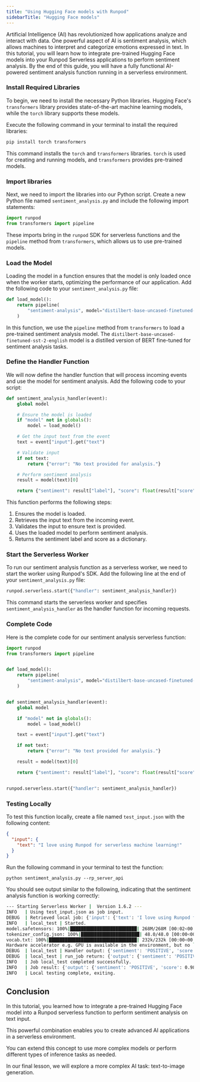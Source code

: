 ```yaml
---
title: "Using Hugging Face models with Runpod"
sidebarTitle: "Hugging Face models"
---
```


Artificial Intelligence (AI) has revolutionized how applications analyze and interact with data. One powerful aspect of AI is sentiment analysis, which allows machines to interpret and categorize emotions expressed in text. In this tutorial, you will learn how to integrate pre-trained Hugging Face models into your Runpod Serverless applications to perform sentiment analysis. By the end of this guide, you will have a fully functional AI-powered sentiment analysis function running in a serverless environment.

### Install Required Libraries

To begin, we need to install the necessary Python libraries. Hugging Face's `transformers` library provides state-of-the-art machine learning models, while the `torch` library supports these models.

Execute the following command in your terminal to install the required libraries:

```bash
pip install torch transformers
```

This command installs the `torch` and `transformers` libraries. `torch` is used for creating and running models, and `transformers` provides pre-trained models.

### Import libraries

Next, we need to import the libraries into our Python script. Create a new Python file named `sentiment_analysis.py` and include the following import statements:

```python sentiment_analysis.py
import runpod
from transformers import pipeline
```

These imports bring in the `runpod` SDK for serverless functions and the `pipeline` method from `transformers`, which allows us to use pre-trained models.

### Load the Model

Loading the model in a function ensures that the model is only loaded once when the worker starts, optimizing the performance of our application. Add the following code to your `sentiment_analysis.py` file:

```python sentiment_analysis.py
def load_model():
    return pipeline(
        "sentiment-analysis", model="distilbert-base-uncased-finetuned-sst-2-english"
    )
```

In this function, we use the `pipeline` method from `transformers` to load a pre-trained sentiment analysis model. The `distilbert-base-uncased-finetuned-sst-2-english` model is a distilled version of BERT fine-tuned for sentiment analysis tasks.

### Define the Handler Function

We will now define the handler function that will process incoming events and use the model for sentiment analysis. Add the following code to your script:

```python sentiment_analysis.py
def sentiment_analysis_handler(event):
    global model

    # Ensure the model is loaded
    if "model" not in globals():
        model = load_model()

    # Get the input text from the event
    text = event["input"].get("text")

    # Validate input
    if not text:
        return {"error": "No text provided for analysis."}

    # Perform sentiment analysis
    result = model(text)[0]

    return {"sentiment": result["label"], "score": float(result["score"])}
```

This function performs the following steps:

1. Ensures the model is loaded.
2. Retrieves the input text from the incoming event.
3. Validates the input to ensure text is provided.
4. Uses the loaded model to perform sentiment analysis.
5. Returns the sentiment label and score as a dictionary.

### Start the Serverless Worker

To run our sentiment analysis function as a serverless worker, we need to start the worker using Runpod's SDK. Add the following line at the end of your `sentiment_analysis.py` file:

```python sentiment_analysis.py
runpod.serverless.start({"handler": sentiment_analysis_handler})
```

This command starts the serverless worker and specifies `sentiment_analysis_handler` as the handler function for incoming requests.

### Complete Code

Here is the complete code for our sentiment analysis serverless function:

```python sentiment_analysis.py
import runpod
from transformers import pipeline


def load_model():
    return pipeline(
        "sentiment-analysis", model="distilbert-base-uncased-finetuned-sst-2-english"
    )


def sentiment_analysis_handler(event):
    global model

    if "model" not in globals():
        model = load_model()

    text = event["input"].get("text")

    if not text:
        return {"error": "No text provided for analysis."}

    result = model(text)[0]

    return {"sentiment": result["label"], "score": float(result["score"])}


runpod.serverless.start({"handler": sentiment_analysis_handler})
```

### Testing Locally

To test this function locally, create a file named `test_input.json` with the following content:

```json test_input.json
{
  "input": {
    "text": "I love using Runpod for serverless machine learning!"
  }
}
```

Run the following command in your terminal to test the function:

```
python sentiment_analysis.py --rp_server_api
```

You should see output similar to the following, indicating that the sentiment analysis function is working correctly:

```bash
--- Starting Serverless Worker |  Version 1.6.2 ---
INFO   | Using test_input.json as job input.
DEBUG  | Retrieved local job: {'input': {'text': 'I love using Runpod for serverless machine learning!'}, 'id': 'local_test'}
INFO   | local_test | Started.
model.safetensors: 100%|█████████████████████████| 268M/268M [00:02<00:00, 94.9MB/s]
tokenizer_config.json: 100%|██████████████████████| 48.0/48.0 [00:00<00:00, 631kB/s]
vocab.txt: 100%|█████████████████████████████████| 232k/232k [00:00<00:00, 1.86MB/s]
Hardware accelerator e.g. GPU is available in the environment, but no `device` argument is passed to the `Pipeline` object. Model will be on CPU.
DEBUG  | local_test | Handler output: {'sentiment': 'POSITIVE', 'score': 0.9889019727706909}
DEBUG  | local_test | run_job return: {'output': {'sentiment': 'POSITIVE', 'score': 0.9889019727706909}}
INFO   | Job local_test completed successfully.
INFO   | Job result: {'output': {'sentiment': 'POSITIVE', 'score': 0.9889019727706909}}
INFO   | Local testing complete, exiting.
```

## Conclusion

In this tutorial, you learned how to integrate a pre-trained Hugging Face model into a Runpod serverless function to perform sentiment analysis on text input.

This powerful combination enables you to create advanced AI applications in a serverless environment.

You can extend this concept to use more complex models or perform different types of inference tasks as needed.

In our final lesson, we will explore a more complex AI task: text-to-image generation.
